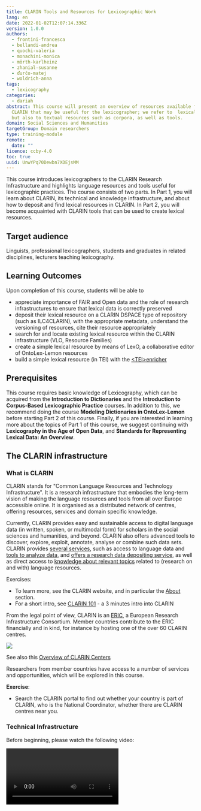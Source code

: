 ```yaml
---
title: CLARIN Tools and Resources for Lexicographic Work
lang: en
date: 2022-01-02T12:07:14.336Z
version: 1.0.0
authors:
  - frontini-francesca
  - bellandi-andrea
  - quochi-valeria
  - monachini-monica
  - mörth-karlheinz
  - zhanial-susanne
  - ďurčo-matej
  - woldrich-anna
tags:
  - lexicography
categories:
  - dariah
abstract: This course will present an overview of resources available from
  CLARIN that may be useful for the lexicographer; we refer to  lexical datasets
  but also to textual resources such as corpora, as well as tools.
domain: Social Sciences and Humanities
targetGroup: Domain researchers
type: training-module
remote:
  date: ""
licence: ccby-4.0
toc: true
uuid: UnwYPq70Dewbn7XDEjsMM
---
```

This course introduces lexicographers to the CLARIN Research Infrastructure and highlights language resources and tools useful for lexicographic practices. The course consists of two parts. In Part 1,  you will learn about CLARIN, its technical and knowledge infrastructure, and about how to deposit and find lexical resources in CLARIN. In Part 2, you will become acquainted with CLARIN tools that can be used to create lexical resources.  

## Target audience

Linguists, professional lexicographers, students and graduates in related disciplines, lecturers teaching lexicography.

## Learning Outcomes

Upon completion of this course, students will be able to

- appreciate importance of FAIR and Open data and the role of research infrastructures to ensure that lexical data is correctly preserved
- deposit their lexical resource on a CLARIN DSPACE type of repository (such as ILC4CLARIN), with the appropriate metadata, understand the versioning of resources, cite their resource appropriately
- search for and locate existing lexical resource within the CLARIN infrastructure (VLO, Resource Families)
- create a simple lexical resource by means of LexO, a collaborative editor of OntoLex-Lemon resources
- build a simple lexical resource (in TEI) with the [&lt;TEI&gt;enricher](https://howto.acdh-dev.oeaw.ac.at/de/resource/posts/a-very-concise-guide-to-creating-lexical-resources-with-%CB%82tei%CB%83enricher)

## Prerequisites

This course requires basic knowledge of Lexicography, which can be acquired from the **Introduction to Dictionaries** and the **Introduction to Corpus-Based Lexicographic Practice** courses.
In addition to this, we recommend doing the course **Modeling Dictionaries in OntoLex-Lemon** before starting Part 2 of this course. Finally, if you are interested in learning more about the topics of Part 1 of this course, we suggest continuing with **Lexicography in the Age of Open Data**, and **Standards for Representing Lexical Data: An Overview**.

## The CLARIN infrastructure

### What is CLARIN

CLARIN stands for "Common Language Resources and Technology Infrastructure". It is a research infrastructure that embodies the long-term vision of making the language resources and tools from all over Europe accessible online. It is organised as a distributed network of centres, offering resources, services and domain specific knowledge.

Currently, CLARIN provides easy and sustainable access to digital language data (in written, spoken, or multimodal form) for scholars in the social sciences and humanities, and beyond.  CLARIN also offers advanced tools to discover, explore, exploit, annotate, analyse or combine such data sets. CLARIN provides [several services](https://www.clarin.eu/content/services), such as access to language data and [tools to analyze data](https://www.clarin.eu/content/language-resource-switchboard), and [offers a research data depositing service](https://www.clarin.eu/node/3773), as well as direct access to [knowledge about relevant topics](https://www.clarin.eu/node/4061) related to (research on and with) language resources.

Exercises:

- To learn more, see the CLARIN website, and in particular the [About](https://www.clarin.eu/content/about-clarin) section. 
- For a short intro, see [CLARIN 101](https://www.youtube.com/watch?v=XS-bo2rLTsg&list=PLlKmS5dTMgw2XgWNuzQtGn_twUm-SHIL9&index=1) - a 3 minutes intro into CLARIN

From the legal point of view, CLARIN is an [ERIC](https://ec.europa.eu/info/research-and-innovation/strategy/strategy-2020-2024/our-digital-future/european-research-infrastructures/eric_en), a European Research Infrastructure Consortium. Member countries contribute to the ERIC financially and in kind, for instance by hosting one of the over 60 CLARIN centres. 

![](https://www.clarin.eu/sites/default/files/styles/large/public/CLARIN-Map-Europe-2021-10_0.jpg?itok=QYwdLZv_)

See also this [Overview of CLARIN Centers](https://www.clarin.eu/content/overview-clarin-centres)

Researchers from member countries have access to a number of services and opportunities, which will be explored in this course.

**Exercise**:

- Search the CLARIN portal to find out whether your country is part of CLARIN, who is the National Coordinator, whether there are CLARIN centres near you.

### Technical Infrastructure

Before beginning, please watch the following video:

<Video provider="youtube" id="YvZ9Y_uyr7M" />

CLARIN is organised as a networked federation of [centres](https://www.clarin.eu/content/clarin-centres) located in various countries: language data repositories, service centres and knowledge centres, with single sign-on access for all members of the academic community in all participating countries. 

Tools and data from different centres are interoperable, so that data collections can be combined and tools from different sources can be chained to perform complex operations to support researchers in their work.

Interoperability is achieved by central services, accessible from the CLARIN portal, which allow one to discover and use resources made available and hosted by the various centres. 

The [Virtual Language Observatory - VLO](https://www.clarin.eu/content/virtual-language-observatory-vlo) provides a means of exploring language resources and tools. Its aim is to provide an easy to use interface, allowing for a uniform search and discovery process for a large number of resources from a wide variety of domains. Facets make it easy to explore and access available resources. 

The VLO searches for metadata only. To enable researchers to search for specific patterns across collections of data, CLARIN developed [Content Search](https://www.clarin.eu/content/content-search), a search engine that connects to the local data collections that are available in the centres. The data itself stays at the centre where it is hosted – therefore the underlying technique is called federated content search.  The search engine summarizes and displays what is available. An easy next step is to go to the centre's specialised search interface to perform a more sophisticated query.

Finally, the [Language Resource Switchboard](https://www.clarin.eu/content/language-resource-switchboard) is a tool that helps you to find a matching language processing web application for your data. After uploading a file or entering a URL, you can select which task to perform. The Switchboard will then provide you with a list of available CLARIN tools to analyze the input. Crucially, the Switchboard can also be activated from data found from the VLO.

Exercises:

- Explore the VLO (later  we will see how to search for lexical resources in the VLO) and the Content Search
- Try to upload a short text in your language on to the [Switchboard](https://switchboard.clarin.eu/), to see what resources are available 

### Knowledge Infrastructure

The mission of the CLARIN Knowledge Infrastructure (KI) is to ensure that the knowledge and expertise available  within CLARIN do not exist as a fragmented collection of unconnected bits and pieces, but are made accessible in an organized way to the CLARIN community and to the Social Sciences and Humanities research community at large. We will not go into the details of the [CLARIN Knowledge Infrastructure](https://www.clarin.eu/content/knowledge-infrastructure). For more information see the relevant section of the CLARIN portal, but just provide the elements that are more relevant for the purposes of this course.

[CLARIN Knowledge Centres](https://www.clarin.eu/content/knowledge-centres) (abbreviated K-centres) are a cornerstone of the CLARIN knowledge infrastructure. K-centres are institutions that have agreed to share their knowledge and expertise on one or more aspects of the domain covered by the CLARIN infrastructure. They all have a helpdesk that will respond to requests within 2 working days. Some offer on-line courses, some offer best-practice documents, some offer guidance in getting access to and using data and tools, some are willing to host receivers of CLARIN mobility grants, and there are many more models in which the expertise is offered and shared. 

Another important source of information on Language Resources is the [Resource Families initiative](https://www.clarin.eu/resource-families). The aim of the CLARIN Resource Families initiative is to provide a user-friendly overview per data type of the available language resources in the CLARIN infrastructure aimed at the needs of researchers from digital humanities, social sciences and human language technologies. The overviews are meant to facilitate comparative research and the listings  are sorted by language.

In addition, CLARIN offers an extensive collection of [Video Lectures](http://videolectures.net/clarin/).

Other useful CLARIN initiatives are:

- The [Digital Humanities Course Registry](https://dhcr.clarin-dariah.eu/info) is a curated platform that provides an overview of the growing range of teaching activities in the field of digital humanities worldwide. It is maintained as a joint effort of two European research infrastructures: CLARIN-ERIC and DARIAH-EU. 
- The [Standard Committee (SC) ](https://www.clarin.eu/governance/standards-committee)and a [Committee for Legal and Ethical Issues (CLIC)](https://www.clarin.eu/governance/legal-issues-committee), which provide advice and guidance in their respective areas of competence.

Finally CLARIN has developed a number of [funding and support instruments](https://www.clarin.eu/content/funding-opportunities) which are meant to address strategic priorities that require cross-country collaboration, exchange of expertise, training or mobility. 

If you have a new project, and are looking for information and expertise on a specific topic **_remember_** that **_all researchers_** from CLARIN member and observer countries can: 

- contact a K-centre to ask for relevant information
- apply for a mobility grant to visit a centre
- avail themselves of other support instruments, for instance to organise events
- get in touch with the SC and CLIC representatives for information on standards and legal issues - notice that members of the CLARIN standard committee have been involved in the ELEXIS project and have extensive expertise on lexical resources. 
- finally, get in touch with your CLARIN National Coordinator and national centres

Use the CLARIN KI to find useful information for your lexicography project or training

Exercises

- Use the [keyword based search](https://vonweber.nl/cgi/kcentres_search.cgi) to find information on K-centres with expertise in your area
- Search for online courses from your country in the [DH course registry](https://dhcr.clarin-dariah.eu/info)

### CLARIN and FAIR, Open Data

The [FAIR data principles](https://www.force11.org/group/fairgroup/fairprinciples) state that language resources, like all research data, have to be Findable, Accessible, Interoperable, Reusable. Even though CLARIN has been in existence for a longer period than the FAIR data principles themselves, the core values of CLARIN – facilitating the reuse of language data and tools for research – align very closely with FAIR. CLARIN was a FAIR case ‘avant la lettre’.

Exercise:

- [Read on the CLARIN portal](https://www.clarin.eu/fair) how the CLARIN services can help you make your Lexical resources and other Language Resources FAIR

In particular, CLARIN deposit services are crucial to adhere to good principles of [Open Science](https://ec.europa.eu/info/research-and-innovation/strategy/strategy-2020-2024/our-digital-future/open-science_en). 

- Many CLARIN centres are [certified](https://www.clarin.eu/content/certified-centres), thus ensuring long term preservation of data and the adherence to shared data curation practices
- The [CLARIN Service Provider Federation ](https://www.clarin.eu/content/federated-identity)allows users to access protected data stored on a CLARIN centre with  Single Sign On, that is with your institutional login
- Moreover, CLARIN centres will advise you on the best choice of [license](https://www.clarin.eu/content/licenses-and-clarin-categories) for your data, to ensure maximum visibility and will help you to make your data as open as possible.

**Remember**, while institutional repositories can be very useful to keep all of your scientific production in one place, depositing in disciplinary repositories such as clarin centres is recommended to ensure the visibility of your data to the most relevant communities. In the case of CLARIN, the visibility to the broader DH community is ensured by the VLO.

Finally, the adherence to Open Science principles is now more and more a requirement for funded projects, especially at the European Level. A [Data Management Plan](https://www.eosc-hub.eu/deliverable/d16-data-management-plan) (DMP), that is to say a document that specifies how research data will be collected, processed, monitored and catalogued during the project lifetime - is required for Horizon Europe projects too. 

Exercises:

- [Read on the CLARIN portal](https://www.clarin.eu/content/support-eu-funded-projects) how CLARIN can help you with your project and DMP
- Learn more about FAIR data and Open Science in the course "Lexicography in the Age of Open Data" TODO: ADD LINK (Toma) 

### Searching for resources and information in the CLARIN infrastructure

We have seen that the CLARIN [VLO](https://vlo.clarin.eu/) is a sort of meta catalogue that gives access to all resources from the various centres. Metadata from repositories in the CLARIN network are harvested on a weekly basis, so when a new resource is deposited in one of them, it will become almost immediately visible from the VLO. Note that different centres use different but interoperable metadata profiles. 

- You can find out more about metadata and CLARIN on the [website](https://www.clarin.eu/faq-page/275). 

Let us see now how to make a search on the VLO, and more specifically how to find how many digitised dictionaries are present and in which languages and formats:

- First of all, go to the [VLO](https://vlo.clarin.eu/) home page and click on the button "Take a quick tour". You will be guided through all of the main search functions
- Then go back to the home page, click "See all records" to activate the faceted search
- First run a free text query for "French dictionary", you can see that results are not very precise. Sometimes you obtain bilingual resources or even resources that are not in French
- With a [faceted search](https://vlo.clarin.eu/search) you can be more precise. Try first to select [ResourceType = Dictionary](https://vlo.clarin.eu/search?15&fq=resourceClass:Dictionary&fqType=resourceClass:or). Only a few resources appear. Why? Because many of the resources from the previous search are not classified as "Dictionary", but as "Lexical Resources". Now try [ResourceType = lexicalResource](https://vlo.clarin.eu/search?15&fq=resourceClass:lexicalResource&fqType=resourceClass:or). 
- You can combine various resource types in one query. Such as ResourceType = [lexicalResource+LexicalResource+Dictionary](https://vlo.clarin.eu/?2&fq=resourceClass:lexicalResource&fq=resourceClass:Lexical+resource&fq=resourceClass:Dictionary&fqType=resourceClass:or)
- However, the concept of Lexical Resource is broader than that of Dictionary, so your search will yield resources such as worlists, WordNets, etc. Try to add the free text search now, to[ filter only those resources that  are called "Dictionary"](https://vlo.clarin.eu/?2&fq=resourceClass:lexicalResource&fq=resourceClass:Lexical+resource&fq=resourceClass:Dictionary&fqType=resourceClass:or&q=dictionary)
- You can now use the Language facet to explore all the languages for which a dictionary is present in CLARIN
- Select for instance the [Concise Dictionary of Latvian](https://vlo.clarin.eu/record/https_58__47__47_hdl.handle.net_47_11372_47_LRT-476_64_format_61_cmdi?19&count=304&docId=https_58__47__47_hdl.handle.net_47_11372_47_LRT-476_64_format_61_cmdi&fq=resourceClass:lexicalResource&fq=resourceClass:Lexical+resource&fq=resourceClass:Dictionary&fqType=resourceClass:or&index=31&q=dictionary), access the [resource](http://www.tezaurs.lv/lvv/) or go to the [landing page](https://lindat.mff.cuni.cz/repository/xmlui/handle/11372/LRT-476) on the Lindat repository; you can see that in this case the record does not contain a downloadable file. The resource can only be accessed online
- Select now the[ LMF Contemporary Arabic dictionary](https://vlo.clarin.eu/record/https_58__47__47_hdl.handle.net_47_11372_47_LRT-1944_64_format_61_cmdi?26&q=Dictionary&fqType=resourceClass:or&fq=resourceClass:Dictionary&fq=resourceClass:lexicalResource&fq=resourceClass:Lexical+resource&fqType=languageCode:or&fq=languageCode:code:ara&index=2&count=35), also hosted by Lindat. By accessing the [landing page](http://hdl.handle.net/11372/LRT-1944), you will find the downloadable file at the bottom of the record. As stated in the description, the format is XML, following the [LMF standard](https://www.iso.org/obp/ui/#iso:std:iso:24613:ed-1:v1:en) 

Explore further:

- Check how many other resources are available in XML format
- Which  language has more dictionaries in the VLO after English? Where do these resources come from? Use the button "Show more facets" to explore different values of the "Data Provider" facet

Corpora and concordancers can also be useful resources for lexicographers. The VLO allows you to search for this type of resource too. You can follow a similar strategy as the one described above. Searching for Finnish corpora you will find for instance the "[Corpus of Finnish Magazines and Newspapers from the 1990s and 2000s, Version 2](http://urn.fi/urn:nbn:fi:lb-201711241)", which is made available by Fin-CLARIN via the [Korp](https://korp.csc.fi/) interface. 

- Explore the aforementioned corpus and many others from Korp
- A lot more concordancers are available within CLARIN, and many of them are accessible from the Content Search. Explore the [collocations of "affaire/Affaire" in German and French corpora](https://contentsearch.clarin.eu/?&query=affaire#).

As these exercises have shown us, the VLO gives access to a large number of resources. Faceted  searches allow expert users to refine their criteria and run very specific queries. It may be a bit difficult to get a quick overview of a given type of resource. For this reason, the [Resource Families project](https://www.clarin.eu/resource-families) was launched.  It collects resources from CLARIN centres and also other relevant resources by type; additional metadata are added and the resulting lists are collected in easy to explore pre-compiled lists.  

Currently overviews are available of 12 corpora families, 5 families of lexical resources, and 4 tool families.

- Check the Resource Family "[Dictionaries](https://www.clarin.eu/resource-families/dictionaries)". Do you find all the resources that were retrieved from the previous VLO queries?
- Which dictionaries can be accessed online and which also downloaded? 
- Some resources are integrated in fully fledged lexicographic environments. Explore for instance the [Digital Dictionary of the German Language (DWDS)](https://www.dwds.de/)'s web page.

The CLARIN knowledge infrastructure also contains useful information on lexicographic tools and resources.

- You can use the[ K-centres search function](https://vonweber.nl/cgi/kcentres_search.cgi) and type in "Dictionaries", to find all the k-centres with lexicographic expertise 

Finally, you can also explore the [Tour De CLARIN](https://www.clarin.eu/Tour-de-CLARIN), an  initiative that aims to periodically highlight prominent resources, tools, research outcomes, events from a particular CLARIN national consortium or centre.

- Open the pdf for volume 1 and search for "Dictionaries". What do you find?
- What is the "Viennese Lexicographic Editor" ?

### Depositing Services

As we have seen, in order to fully adhere to the principles of Open Science, your data must be deposited in a certified repository. To help researchers to store their resources (e.g. corpora, lexica, audio and video recordings, annotations, grammars, etc.) in a sustainable way, many of the CLARIN centres offer a depositing service. They are willing to store the resources in their repository and assist with the technical and organisational details. This has a wide range of advantages:

- Long-term archiving: a storage guarantee can be given for a long period (up to 50 years in some cases)
- Resources can be cited easily with a [persistent identifier](https://www.clarin.eu/content/persistent-identifiers) (PID)
- The resources and their metadata will be integrated into the infrastructure, making it possible to search them efficiently.
- Password-protected resources can be made available via institutional login.
- Once resources are integrated in the CLARIN infrastructure, they can be analyzed and enriched more easily with various linguistic tools (e.g. automated part-of-speech tagging, phonetic alignment or audio/video analysis).

Here is what you have to do to deposit your lexical resource on a CLARIN repository. This step-by-step guide is imagined for a small project. For larger projects please contact the CLARIN centre beforehand. 

**Find your repository** from the list of certified [CLARIN depositing services](https://www.clarin.eu/content/depositing-services).  

**Check** on the repository's web page whether you have the right to deposit and what are the resources. For instance, the CLARIN Slovenia repository ([CLARIN.SI](https://www.clarin.si/repository)) contains a statement with the conditions and terms of use. It also contains an explanation of [why the CLARIN.SI repository is a good choice](https://www.clarin.si/repository/xmlui/page/faq#why-should-i-submit-my-data-into-your-repository).

**Is the data in the right format?** Your lexical resource should be deposited in a standard format (TODO link with "Standards for Representing Lexical Data: An Overview"), and provided with the correct documentation. Some repositories only accept some types of language resources, or some standards. For instance the French CLARIN centre [Ortolang](https://www.ortolang.fr/information/presentation) recommends XML, TEI, LMF, MAF and SYNAF.

**Choice of license**. CLARIN repositories can provide help in the choice of the license; they will respect your choice of license but will encourage you to choose an open one if possible. You can also use the [CLARIN license calculator](https://www.clarin.eu/content/clarin-license-category-calculator).  

How to deposit. Various CLARIN repositories use different software, for this reason there is not a single guide to depositing data. However, many CLARIN centres use [CLARIN DSpace](https://github.com/ufal/clarin-dspace). Depositing in any such centre is very easy to do. 

- Read the excellent deposit [tutorial](https://www.clarin.si/repository/xmlui/page/deposit) on the CLARIN Slovenia repository; other centres using CLARIN dspace have similar pages ([see the Italian one](https://dspace-clarin-it.ilc.cnr.it/repository/xmlui/page/deposit)) 
- Explore the way in which various types of lexical resources are deposited and described on the  [ILC4CLARIN repository](https://dspace-clarin-it.ilc.cnr.it/repository/xmlui/discover?filtertype=type&filter_relational_operator=equals&filter=lexicalConceptualResource)

Once the lexical resource is deposited on the repository, it will become searchable via the VLO as well, usually in a few days. 

**Citation**: you should note down the PID (CLARIN uses _handles_) that your resource has been assigned, and use it to cite the resource in your papers, CV, and professional website. You should encourage others to use the preferred citation form including the PID. By doing so, you can track citations of your data, for instance by searching on Google Scholar. 

- Check the citations of resources from the [Lithuanian repository](https://clarin.vdu.lt/xmlui/), by running a [Google Scholar query](https://scholar.google.com/scholar?start=20&q=%2220.500.11821%22&hl=en&lr=&as_sdt=0,5) on the repository's prefix. 
- To know more about this topic, watch the recordings of the [SSHOC Workshop: Data Citation in Practice](https://www.sshopencloud.eu/events/sshoc-workshop-data-citation-practice). You will also learn about another very useful CLARIN service, the [Virtual Collections Registry](https://www.clarin.eu/content/virtual-collections). 

**Versioning:** check what is the versioning policy of the repository. CLARIN repositories normally operate on a strict versioning policy. Every time you change your data a new version should be submitted, no matter how small the change. Old versions continue to exist, but point to new ones. 

- Check this resource on the Lindat CLARIN repository, which is currently replaced by a [more recent one](http://hdl.handle.net/11234/1-3186), as the page shows.  

  > Hajič, Jan and Hlaváčová, Jaroslava, 2016, MorfFlex CZ 161115, LINDAT/CLARIAH-CZ digital library at the Institute of Formal and Applied Linguistics (ÚFAL), Faculty of Mathematics and Physics, Charles University, [http://hdl.handle.net/11234/1-1834](http://hdl.handle.net/11234/1-1834).

**Remember.** Data can be available in various formats. It is important to learn to distinguish between the information contained in a given lexical resource, and the various formats and modes it is accessible in. 

- Consider the Resource "Italwordnet". See in the VLO how it is available in various formats ([query here](https://vlo.clarin.eu/?0&q=italwordnet)). Then check out the [online browsing interface](http://www.ilc.cnr.it/iwndb_php/). 

Only when a lexical resource is downloadable in its source format, so that the user can perform any query on it, can it be considered fully open.

## Using CLARIN Tools for lexicography

### **The LexO-lite web editor: a quick tutorial for creating an Ontolex-compliant basic lexical resource**

LexO-lite (simply LexO from now on) is a collaborative web editor for easily building and managing lexical and terminological resources in the context of the Semantic Web. The adoption of Semantic Web technologies and the Linked Data paradigm is driven by the need to ensure the construction of resources that are interoperable, shareable and reusable by the scientific community. LexO's primary objective is to enable lexicographers, scholars and humanists to create a resource ex novo where information can be easily manually curated by humans, that is fundamental for collecting reliable, fine-grained, and explicit information. LexO attempts to make the OntoLex-Lemon model accessible to all those who do not have technical skills, allowing for the adoption of new technological advance in the Semantic Web by Digital Humanities. The tool allows for information to be easily manually curated by humans. LexO is a free and open source project and its source code can be downloaded from [here](https://github.com/andreabellandi/LexO-lite).

#### **Installation**

Users can compile and install LexO on their own machine, by following the instructions reported in [here](https://github.com/andreabellandi/LexO-lite/wiki/LexO%E2%80%90lite-Installation-Guide). This implies you will run the most recent version of the LexO code, which will not  necessarily be a stable version.

#### **Current limitations**

LexO is not a funded project. From the technological point of view, it is based on an open source Java library called OWL-API. However, a solution that implements a persistence strategy based on triple stores is more indicated for medium/large-sized data. For this reason, we called this tool version **LexO-lite**. The suffix lite refers to the limited ability to manage small-sized lexica, typically domain terminologies and specialized lexica. A full version of LexO that will be capable of managing large-scale resources in currently in progress.
Please notify bugs or issues on the [project github page](https://github.com/andreabellandi/LexO-lite).

#### **Tool description**

The main interface of LexO is depicted in the following figure. 

![](https://i.imgur.com/9FMd518.png)

The leftmost column contains four tabs and a browsing component with a simple search box where the list of the elements contained in the selected tab is displayed. Specifically, by clicking on the first tab, users can view all the lexical entries of the dictionary, represented by their canonical written form and accompanied by information about the part-of-speech and the language. The second tab provides all the inflected forms listed in alphabetical order. In the case of multilingual resources, lemmas and forms can be filtered by language. The Documentation tab is dedicated to enumerating the texts of the corpus from which terminology is extracted. Finally, the Ontology tab contains the conceptual part of the lexicon. All the information relating to the element selected in the browsing component is visualised in the rightmost column. 

The figure above shows the information displayed when selecting the greek lexical entry _τετράγωνον_ ('square' in English): in the red box the main information concerning the lemma, such as grammatical category, gender and number are illustrated; in the blue box you will find the description of the forms occurring in the reference text. The senses are described in the yellow boxes. 
As far as the Documentation tab is concerned, LexO shows the metadata panel of the selected text; the Ontology tab instead lists the concepts belonging to a reference ontology that would have been previously uploaded.

Since LexO allows users to create resources in a collaborative way, it defines three kinds of user profiles i.e., administrator (edit rights and users management), user (edit rights), viewer (browsing only). The system allows administrators to validate a lexical entry by means of the “verified” checkbox in the lemma box, in such a way that it can no longer be modified by users that are not administrators. This functionality makes it possible to implement a sort of revision process, for the final export of the resource in the OntoLex-Lemon model, which can be done by means of the Export button at the bottom of the toolbar. In this way, the resource is ready for publication according to the linked data policies.

In the following, the functionalities of LexO will be described in detail, by means of video tutorials. 

#### Video tutorials

**How to create LexO's users.**
This video shows the management of the users' profiles.

Videocard

<VideoCard provider="youtube" id="9KE0laMaTAs" title="User Profile Management" subtitle="Click here to view" image="https://i.imgur.com/pgX79zX.png" />

**How to create lexicon languages.** 
This video shows the languages creation process.

<VideoCard provider="youtube" id="GWaKk6ZEk14" title="Add a new language" subtitle="Click here to view" image="https://i.imgur.com/2PetnmC.png" />

**How to edit a core lexical entry.**

This video shows the management of the core module

<VideoCard provider="youtube" id="YkKNCHiE4u0" title="Create a basic entry" subtitle="Click here to view" image="https://i.imgur.com/y4il8AU.png" />

![]()

**How to edit a lexical entry, referring to the OntoLex-Lemon _vartrans_ module.** [Link](https://)

The following video shows the management of the variation and translation module

![](https://i.imgur.com/EvhqlY7.png)
![](https://i.imgur.com/YFnnQr4.png)

**How to edit a lexical entry, referring to the OntoLex-Lemon _synsem_ module.** [Link](https://)

The video shows the management of the syntax and semantics module

![](https://i.imgur.com/eGMhSsx.png)

**How to describe the semantics of a lexical entry.** [Link](https://)

The video shows how to refer a lexical entry to an external ontology 

![](https://i.imgur.com/zCPKgeR.png)

![](https://i.imgur.com/XTe29ze.png)

**The lexical entry dictionary view.** [Link](https://)

The  video shows the dictionary-like view of LexO 

![](https://i.imgur.com/emGHU9v.png)

### &lt;TEI&gt;enricher

A tool for quickly creating a dictionary in accordance with the Guidelines of the Text Encoding Initiative (TEI), ideally in the Lex-0 flavour.

See the tutorial [here](https://howto.acdh-dev.oeaw.ac.at/de/resource/posts/a-very-concise-guide-to-creating-lexical-resources-with-%CB%82tei%CB%83enricher)

## References

- Andrea Bellandi (2021). LexO: An Open-source System for Managing OntoLex-Lemon Resources. _Language Resources & Evaluation_. https://doi.org/10.1007/s10579-021-09546-4.
- Andrea Bellandi, Emiliano Giovannetti, Simone Marchi, Silvia Piccini, Flavia Sciolette (2021). Fostering the Collaborative Creation of Linguistic Linked Open Data with LexO, an Open Source Editor of Multilingual Lexicons and Terminologies. _Associazione per L'informatica Umanistica, Book of abstract_. http://amsacta.unibo.it/6712/1/AIUCD2021_BOA-versione3A.pdf
- Andrea Bellandi, Monica Monachini and Fahad Khan (2019). LexO: Where Lexicography Meets the Semantic Web. _Tour de CLARIN volume 2_. https://www.clarin.eu/blog/clarin-it-presents-lexo-where-lexicography-meets-semantic-web 
- Franciska de Jong, Bente Maegaard, Darja Fišer, Dieter Van Uytvanck & Andreas Witt (2020). Interoperability in an Infrastructure Enabling Multidisciplinary Research: The case of CLARIN. In Proceedings LREC 2020,  12th International Conference on Language Resources and Evaluation, ELRA. https://www.aclweb.org/anthology/2020.lrec-1.417/
- Monachini, Monica, e Francesca Frontini. CLARIN, l’infrastruttura europea delle risorse linguistiche per le scienze umane e sociali e il suo network italiano CLARIN-IT. IJCoL - Italian Journal of Computational Linguistics, Special Issue on NLP and Digital Humanities, 2, n. 2 (2016): 11–30.
  https://doi.org/10.4000/ijcol.387